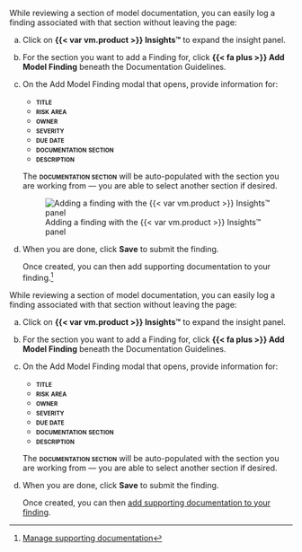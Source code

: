:::: {.content-visible unless-format="revealjs"}
While reviewing a section of model documentation, you can easily log a finding associated with that section without leaving the page:

a. Click on **{{< var vm.product >}} Insights™** to expand the insight panel.

a. For the section you want to add a Finding for, click **{{< fa plus >}} Add Model Finding** beneath the Documentation Guidelines.

a. On the Add Model Finding modal that opens, provide information for: 

   - **[title]{.smallcaps}**
   - **[risk area]{.smallcaps}**
   - **[owner]{.smallcaps}**
   - **[severity]{.smallcaps}**
   - **[due date]{.smallcaps}**
   - **[documentation section]{.smallcaps}**
   - **[description]{.smallcaps}**

   The **[documentation section]{.smallcaps}** will be auto-populated with the section you are working from — you are able to select another section if desired.

   ![Adding a finding with the {{< var vm.product >}} Insights™ panel](add-section-finding.gif){fig-alt="An animated gif demonstrating how to add a finding with the ValidMind Insights™ panel" .screenshot}

a. When you are done, click **Save** to submit the finding. 

   Once created, you can then add supporting documentation to your finding.^[[Manage supporting documentation](/guide/model-validation/add-manage-model-findings.qmd#manage-supporting-documentation)]


::::

:::: {.content-hidden unless-format="revealjs"}
While reviewing a section of model documentation, you can easily log a finding associated with that section without leaving the page:

a. Click on **{{< var vm.product >}} Insights™** to expand the insight panel.

a. For the section you want to add a Finding for, click **{{< fa plus >}} Add Model Finding** beneath the Documentation Guidelines.

a. On the Add Model Finding modal that opens, provide information for: 

   - **[title]{.smallcaps}**
   - **[risk area]{.smallcaps}**
   - **[owner]{.smallcaps}**
   - **[severity]{.smallcaps}**
   - **[due date]{.smallcaps}**
   - **[documentation section]{.smallcaps}**
   - **[description]{.smallcaps}**
   
   The **[documentation section]{.smallcaps}** will be auto-populated with the section you are working from — you are able to select another section if desired.

a. When you are done, click **Save** to submit the finding. 

   Once created, you can then [add supporting documentation to your finding](/guide/model-validation/add-manage-model-findings.qmd#manage-supporting-documentation){target="_blank"}.

::::

